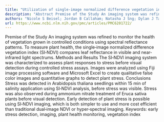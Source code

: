 ```yaml
---
title: "Utilization of single‐image normalized difference vegetation index (SI‐NDVI) for early plant stress detection"
description: "Abstract Premise of the Study An imaging system was refined to monitor the health of vegetation grown in controlled conditions using spectral reflectance patterns. To measure plant health, the single‐..."
authors: "Nicole S Beisel; Jordan B Callaham; Natasha J Sng; Dylan J Taylor; Anna‐Lisa Paul; Robert J Ferl"
url: https://www.ncbi.nlm.nih.gov/pmc/articles/PMC6201722/
---
```


Premise of the Study An imaging system was refined to monitor the health of vegetation grown in controlled conditions using spectral reflectance patterns. To measure plant health, the single‐image normalized difference vegetation index (SI‐NDVI) compares leaf reflectance in visible and near‐infrared light spectrums. Methods and Results The SI‐NDVI imaging system was characterized to assess plant responses to stress before visual detection during controlled stress assays. Images were analyzed using Fiji image processing software and Microsoft Excel to create qualitative false color images and quantitative graphs to detect plant stress. Conclusions Stress was detected in Arabidopsis thaliana seedlings within 15 min of salinity application using SI‐NDVI analysis, before stress was visible. Stress was also observed during ammonium nitrate treatment of Eruca sativa plants before visual detection. Early detection of plant stress is possible using SI‐NDVI imaging, which is both simpler to use and more cost efficient than traditional dual‐image NDVI or hyper‐spectral imaging. Keywords: early stress detection, imaging, plant health monitoring, vegetation index
